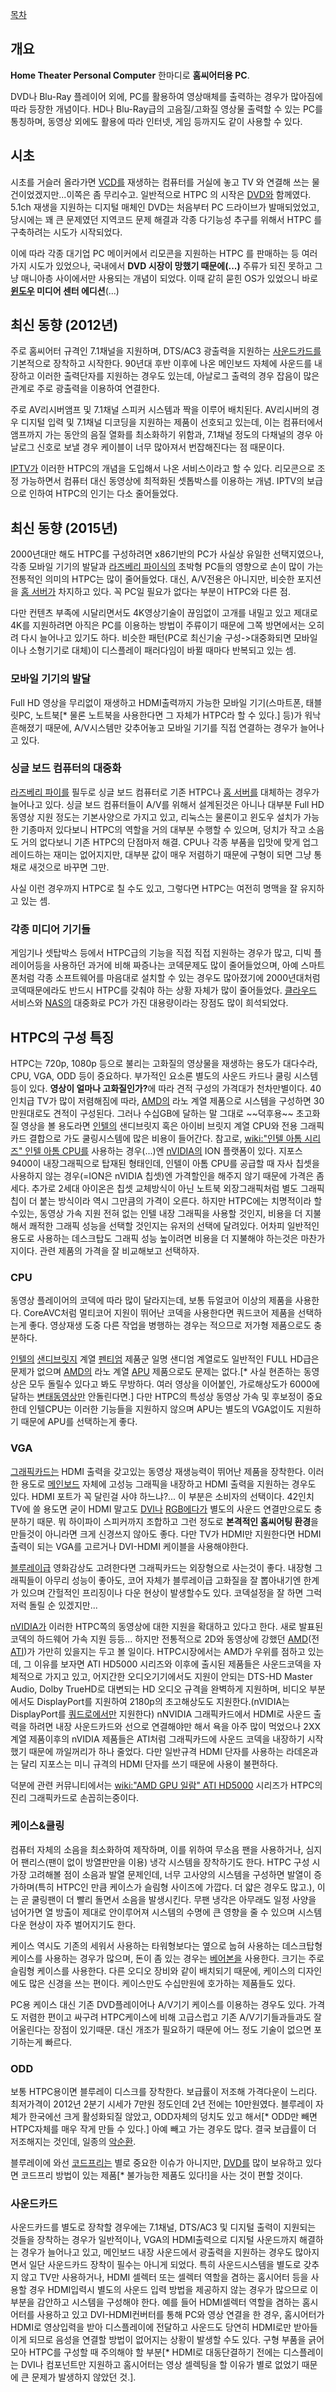 [[목차]]

== 개요 ==
'''Home Theater Personal Computer'''
한마디로 '''홈씨어터용 PC'''.

DVD나 Blu-Ray 플레이어 외에, PC를 활용하여 영상매체를 출력하는 경우가 많아짐에 따라 등장한 개념이다. HD나 Blu-Ray급의 고음질/고화질 영상물 출력할 수 있는 PC를 통칭하며, 동영상 외에도 활용에 따라 인터넷, 게임 등까지도 같이 사용할 수 있다.

== 시초 ==
시초를 거슬러 올라가면 [[VCD]]를 재생하는 컴퓨터를 거실에 놓고 TV 와 연결해 쓰는 물건이었겠지만...이쪽은 좀 무리수고.
일반적으로 HTPC 의 시작은 [[DVD]]와 함께였다. 5.1ch 재생을 지원하는 디지털 매체인 DVD는 처음부터 PC 드라이브가 발매되었었고, 당시에는 꽤 큰 문제였던 지역코드 문제 해결과 각종 다기능성 추구를 위해서 HTPC 를 구축하려는 시도가 시작되었다.

이에 따라 각종 대기업 PC 메이커에서 리모콘을 지원하는 HTPC 를 판매하는 등 여러가지 시도가 있었으나, 국내에서 '''DVD 시장이 망했기 때문에(...)''' 주류가 되진 못하고 그냥 매니아층 사이에서만 사용되는 개념이 되었다. 이때 같히 묻힌 OS가 있었으니 바로 '''[[윈도우]] 미디어 센터 에디션'''(...)

== 최신 동향 (2012년) ==
주로 홈씨어터 규격인 7.1채널을 지원하며, DTS/AC3 광출력을 지원하는 [[사운드카드]]를 기본적으로 장착하고 시작한다. 90년대 후반 이후에 나온 메인보드 자체에 사운드를 내장하고 이러한 출력단자를 지원하는 경우도 있는데, 아날로그 출력의 경우 잡음이 많은 관계로 주로 광출력을 이용하여 연결한다.

주로 AV리시버앰프 및 7.1채널 스피커 시스템과 짝을 이루어 배치된다. AV리시버의 경우 디지털 입력 및 7.1채널 디코딩을 지원하는 제품이 선호되고 있는데, 이는 컴퓨터에서 앰프까지 가는 동안의 음질 열화를 최소화하기 위함과, 7.1채널 정도의 다채널의 경우 아날로그 신호로 보낼 경우 케이블이 너무 많아져서 번잡해진다는 점 때문이다.

[[IPTV]]가 이러한 HTPC의 개념을 도입해서 나온 서비스이라고 할 수 있다. 리모콘으로 조정 가능하면서 컴퓨터 대신 동영상에 최적화된 셋톱박스를 이용하는 개념. IPTV의 보급으로 인하여 HTPC의 인기는 다소 줄어들었다. 

== 최신 동향 (2015년) ==
2000년대만 해도 HTPC를 구성하려면 x86기반의 PC가 사실상 유일한 선택지였으나, 각종 모바일 기기의 발달과 [[라즈베리 파이]]식의 초박형 PC들의 영향으로 손이 많이 가는 전통적인 의미의 HTPC는 많이 줄어들었다. 대신, A/V전용은 아니지만, 비슷한 포지션을 [[홈 서버]]가 차지하고 있다. 꼭 PC일 필요가 없다는 부분이 HTPC와 다른 점. 

다만 컨텐츠 부족에 시달리면서도 4K영상기술이 끊임없이 고개를 내밀고 있고 제대로 4K를 지원하려면 아직은 PC를 이용하는 방법이 주류이기 때문에 그쪽 방면에서는 오히려 다시 늘어나고 있기도 하다. 비슷한 패턴(PC로 최신기술 구성->대중화되면 모바일이나 소형기기로 대체)이 디스플레이 패러다임이 바뀔 때마다 반복되고 있는 셈. 

=== 모바일 기기의 발달 ===
Full HD 영상을 무리없이 재생하고 HDMI출력까지 가능한 모바일 기기(스마트폰, 태블릿PC, 노트북[* 물론 노트북을 사용한다면 그 자체가 HTPC라 할 수 있다.] 등)가 워낙 흔해졌기 때문에, A/V시스템만 갖추어놓고 모바일 기기를 직접 연결하는 경우가 늘어나고 있다. 
 
=== 싱글 보드 컴퓨터의 대중화 ===
[[라즈베리 파이]]를 필두로 싱글 보드 컴퓨터로 기존 HTPC나 [[홈 서버]]를 대체하는 경우가 늘어나고 있다. 싱글 보드 컴퓨터들이 A/V를 위해서 설계된것은 아니나 대부분 Full HD 동영상 지원 정도는 기본사양으로 가지고 있고, 리눅스는 물론이고 윈도우 설치가 가능한 기종마저 있다보니 HTPC의 역할을 거의 대부분 수행할 수 있으며, 덩치가 작고 소음도 거의 없다보니 기존 HTPC의 단점마저 해결. CPU나 각종 부품을 입맛에 맞게 업그레이드하는 재미는 없어지지만, 대부분 값이 매우 저렴하기 때문에 구형이 되면 그냥 통채로 새것으로 바꾸면 그만.  

사실 이런 경우까지 HTPC로 칠 수도 있고, 그렇다면 HTPC는 여전히 명맥을 잘 유지하고 있는 셈. 

=== 각종 미디어 기기들 ===
게임기나 셋탑박스 등에서 HTPC급의 기능을 직접 직접 지원하는 경우가 많고, 디빅 플레이어등을 사용하던 과거에 비해 짜증나는 코덱문제도 많이 줄어들었으며, 아예 스마트폰처럼 각종 소프트웨어를 마음대로 설치할 수 있는 경우도 많아졌기에 2000년대처럼 코덱때문에라도 반드시 HTPC를 갖춰야 하는 상황 자체가 많이 줄어들었다. [[클라우드]] 서비스와 [[NAS]]의 대중화로 PC가 가진 대용량이라는 장점도 많이 희석되었다. 

== HTPC의 구성 특징 ==
HTPC는 720p, 1080p 등으로 불리는 고화질의 영상물을 재생하는 용도가 대다수라, CPU, VGA, ODD 등이 중요하다. 부가적인 요소론 별도의 사운드 카드나 쿨링 시스템 등이 있다.
'''영상이 얼마나 고화질인가?'''에 따라 견적 구성의 가격대가 천차만별이다. 40인치급 TV가 많이 저렴해짐에 따라, [[AMD]]의 라노 계열 제품으로 시스템을 구성하면 30만원대로도 견적이 구성된다. 그러나 수십GB에 달하는 말 그대로 ~~덕후용~~ 초고화질 영상을 볼 용도라면 [[인텔]]의 샌디브릿지 혹은 아이비 브릿지 계열 CPU와 전용 그래픽 카드 결합으로 가도 쿨링시스템에  많은 비용이 들어간다. 
참고로, [[wiki:"인텔 아톰 시리즈" 인텔 아톰 CPU]]를 사용하는 경우(...)엔 [[nVIDIA]]의 ION 플랫폼이 있다. 지포스 9400이 내장그래픽으로 탑재된 형태인데, 인텔이 아톰 CPU를 공급할 때 자사 칩셋을 사용하지 않는 경우(=ION은 nVIDIA 칩셋)엔 가격할인을 해주지 않기 때문에 가격은 좀 세다. 추가로 2세대 아이온은 칩셋 교체방식이 아닌 노트북 외장그래픽처럼 별도 그래픽 칩이 더 붙는 방식이라 역시 그만큼의 가격이 오른다. 하지만 HTPC에는 치명적이라 할수있는, 동영상 가속 지원 전혀 없는 인텔 내장 그래픽을 사용할 것인지, 비용을 더 지불해서 쾌적한 그래픽 성능을 선택할 것인지는 유저의 선택에 달려있다. 어차피 일반적인 용도로 사용하는 데스크탑도 그래픽 성능 높이려면 비용을 더 지불해야 하는것은 마찬가지이다. 관련 제품의 가격을 잘 비교해보고 선택하자.

=== CPU ===
동영상 플레이어의 코덱에 따라 많이 달라지는데, 보통 듀얼코어 이상의 제품을 사용한다. CoreAVC처럼 멀티코어 지원이 뛰어난 코덱을 사용한다면 쿼드코어 제품을 선택하는게 좋다.
영상재생 도중 다른 작업을 병행하는 경우는 적으므로 저가형 제품으로도 충분하다.

[[인텔]]의 [[샌디브릿지]] 계열 [[펜티엄]] 제품군 일명 샌디엄 계열로도 일반적인 FULL HD급은 문제가 없으며 [[AMD]]의 라노 계열 [[APU]] 제품으로도 문제는 없다.[* 사실 현존하는 동영상은 모두 돌릴수 있다고 봐도 무방하다. 여러 영상을 이어붙인, 가로해상도가 6000에 달하는 [[변태]]동영상만 안돌린다면.] 다만 HTPC의 특성상 동영상 가속 및 후보정이 중요한데 인텔CPU는 이러한 기능들을 지원하지 않으며 APU는 별도의 VGA없이도 지원하기 때문에 APU를 선택하는게 좋다.

=== VGA ===
[[그래픽카드]]는 HDMI 출력을 갖고있는 동영상 재생능력이 뛰어난 제품을 장착한다. 이러한 용도로 [[메인보드]] 자체에 고성능 그래픽을 내장하고 HDMI 출력을 지원하는 경우도 있다.
HDMI 포트가 꼭 달린걸 사야 하느냐?... 이 부분은 소비자의 선택이다. 42인치 TV에 쓸 용도면 굳이 HDMI 말고도 [[DVI]]나 [[RGB]]에다가 별도의 사운드 연결만으로도 충분하기 때문. 뭐 하이파이 스피커까지 조합하고 그런 정도로 '''본격적인 홈씨어팅 환경'''을 만들것이 아니라면 크게 신경쓰지 않아도 좋다. 다만 TV가 HDMI만 지원한다면 HDMI출력이 되는 VGA를 고르거나 DVI-HDMI 케이블을 사용해야한다.

[[블루레이]]급 영화감상도 고려한다면  그래픽카드는 외장형으로 사는것이 좋다. 내장형 그래픽들이 아무리 성능이 좋아도, 코어 자체가 블루레이급 고화질을 잘 뽑아내기엔 한계가 있으며 간헐적인 프리징이나 다운 현상이 발생할수도 있다. 코덱설정을 잘 하면 그럭저럭 돌릴 순 있겠지만...

[[nVIDIA]]가 이러한 HTPC쪽의 동영상에 대한 지원을 확대하고 있다고 한다. 새로 발표된 코덱의 하드웨어 가속 지원 등등... 하지만 전통적으로 2D와 동영상에 강했던 [[AMD]](전 [[ATI]])가 가만히 있을지는 두고 볼 일이다. HTPC시장에서는 AMD가 우위를 점하고 있는데, 그 이유를 보자면  ATI HD5000 시리즈와 이후에 출시된 제품들은  사운드코덱을 자체적으로 가지고 있고, 어지간한 오디오기기에서도 지원이 안되는 DTS-HD Master Audio, Dolby TrueHD로 대변되는 HD 오디오 규격을 완벽하게 지원하며, 비디오 부분에서도 DisplayPort를 지원하여 2180p의 초고해상도도 지원한다.(nVIDIA는 DisplayPort를 [[쿼드로]]에서만 지원한다)
nNVIDIA 그래픽카드에서 HDMI로 사운드 출력을 하려면 내장 사운드카드와 선으로 연결해야만 해서 욕을 아주 많이 먹었으나 2XX계열 제품이후의 nVIDIA 제품들은 ATI처럼 그래픽카드에 사운드 코덱을 내장하기 시작했기 때문에 까일꺼리가 하나 줄었다. 다만 일반규격 HDMI 단자를 사용하는 라데온과는 달리 지포스는 미니 규격의 HDMI 단자를 쓰기 때문에 사용이 불편하다.

덕분에 관련 커뮤니티에서는 [[wiki:"AMD GPU 일람" ATI HD5000]] 시리즈가 HTPC의 진리 그래픽카드로 손꼽히는중이다.

 

=== 케이스&쿨링 ===
컴퓨터 자체의 소음을 최소화하여 제작하며, 이를 위하여 무소음 팬을 사용하거나, 심지어 팬리스(팬이 없이 방열판만을 이용) 냉각 시스템을 장착하기도 한다. HTPC 구성 시 가장 고려해볼 점이 소음과 발열 문제인데, 너무 고사양의 시스템을 구성하면 발열이 증가하며(특히 HTPC인 만큼 케이스가 슬림형 사이즈에 가깝다. 더 얇은 경우도 많고.), 이는 곧 쿨링팬이 더 빨리 돌면서 소음을 발생시킨다. 무팬 냉각은 아무래도 일정 사양을 넘어가면 열 방출이 제대로 안이루어져 시스템의 수명에 큰 영향을 줄 수 있으며 시스템 다운 현상이 자주 벌어지기도 한다.

케이스 역시도 기존의 세워서 사용하는 타워형보다는 옆으로 눕혀 사용하는 데스크탑형 케이스를 사용하는 경우가 많으며, 돈이 좀 있는 경우는 [[베어본]]을 사용한다. 크기는 주로 슬림형 케이스를 사용한다. 다른 오디오 장비와 같이 배치되기 때문에, 케이스의 디자인에도 많은 신경을 쓰는 편이다. 케이스만도 수십만원에 호가하는 제품들도 있다.

PC용 케이스 대신  기존 DVD플레이어나 A/V기기 케이스를 이용하는 경우도 있다. 가격도 저렴한 편이고 싸구려 HTPC케이스에 비해 고급스럽고 기존 A/V기기들과들과도 잘 어울린다는 장점이 있기때문. 대신 개조가 필요하기 때문에 어느 정도 기술이 없으면 포기하는게 빠르다.

=== ODD ===
보통 HTPC용이면 블루레이 디스크를 장착한다. 보급률이 저조해 가격다운이 느리다. 최저가격이 2012년 2분기 시세가 7만원 정도인데 2년 전에는 10만원였다. 블루레이 자체가 한국에선 크게 활성화되질 않았고, ODD자체의 덩치도 있고 해서[* ODD만 빼면 HTPC자체를 매우 작게 만들 수 있다.] 아예 빼고 가는 경우도 많다. 결국 보급률이 더 저조해지는 것인데, 일종의 [[악순환]]. 

블루레이에 와선 [[코드프리]]는 별로 중요한 이슈가 아니지만, [[DVD]]를 많이 보유하고 있다면 코드프리 방법이 있는 제품[* 불가능한 제품도 있다!]을 사는 것이 편할 것이다. 
=== 사운드카드 ===
사운드카드를 별도로 장착할 경우에는 7.1채널, DTS/AC3 및 디지털 출력이 지원되는 것들을 장착하는 경우가 일반적이나, VGA의 HDMI출력으로 디지털 사운드까지 해결하는 경우가 늘어나고 있고, 메인보드 내장 사운드에서 광출력을 지원하는 경우도 많아지면서 일단 사운드카드 장착이 필수는 아니게 되었다. 특히 사운드시스템을 별도로 갖추지 않고 TV만 사용하거나, HDMI 셀렉터 또는 셀렉터 역할을 겸하는 홈시어터 등을 사용할 경우 HDMI입력시 별도의 사운드 입력 방법을 제공하지 않는 경우가 많으므로 이 부분을 감안하고 시스템을 구성해야 한다. 예를 들어 HDMI셀렉터 역할을 겸하는 홈시어터를 사용하고 있고 DVI-HDMI컨버터를 통해 PC와 영상 연결을 한 경우, 홈시어터가 HDMI로 영상입력을 받아 디스플레이에 전달하고 사운드도 당연히 HDMI로만 받아들이게 되므로 음성을 연결할 방법이 없어지는 상황이 발생할 수도 있다. 구형 부품을 긁어모아 HTPC를 구성할 때 주의해야 할 부분[* HDMI로 대동단결하기 전에는 디스플레이는 DVI나 컴포넌트만 지원하고 홈시어터는 영상 셀렉팅을 할 이유가 별로 없었기 때문에 큰 문제가 발생하지 않았던 것.].  
